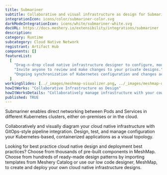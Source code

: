 ```yaml
---
title: Submariner
subtitle: Collaborative and visual infrastructure as design for Submariner
integrationIcon: icons/color/submariner-color.svg
darkModeIntegrationIcon: icons/white/submariner-white.svg
docURL: https://docs.meshery.io/extensibility/integrations/submariner
description:
category: Runtime
subcategory: Cloud Native Network
registrant: Artifact Hub
components: []
featureList:
  [
    "Drag-n-drop cloud native infrastructure designer to configure, model, and deploy your workloads.",
    "Invite anyone to review and make changes to your private designs.",
    "Ongoing synchronization of Kubernetes configuration and changes across any number of clusters."
  ]
workingSlides: [../_images/meshmap-visualizer.png, ../_images/meshmap-designer.png]
howItWorks: "Collaborative Infrastructure as Design"
howItWorksDetails: "Collaboratively manage infrastructure with your coworkers synchronously sharing the same designs."
published: TRUE
---
```


<p>
  Submariner enables direct networking between Pods and Services in different Kubernetes clusters,
  either on-premises or in the cloud.
</p>
<p>
  Collaboratively and visually diagram your cloud native infrastructure with GitOps-style pipeline
  integration. Design, test, and manage configuration your Kubernetes-based, containerized
  applications as a visual topology.
</p>
<p>
  Looking for best practice cloud native design and deployment best practices? Choose from thousands
  of pre-built components in MeshMap. Choose from hundreds of ready-made design patterns by
  importing templates from Meshery Catalog or use our low code designer, MeshMap, to create and
  deploy your own cloud native infrastructure designs.
</p>
